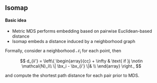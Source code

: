 ## Isomap
 
#### Basic idea

  - Metric  MDS performs embedding based on pairwise Euclidean-based distance
  - Isomap embeds a distance induced by a neighborhood graph
 
Formally, consider a neighborhood $\mathcal{N}_i$ for each point, then

$$
  d_{ii'} = \left\{
    \begin{array}{cc}
    + \infty & \text{ if }j \notin \mathcal{N}_i\\
    \| \bx_i - \bx_{i'} \|& \\
    \end{array}
  \right.,
$$

and compute the shortest path distance for each pair prior to MDS.
